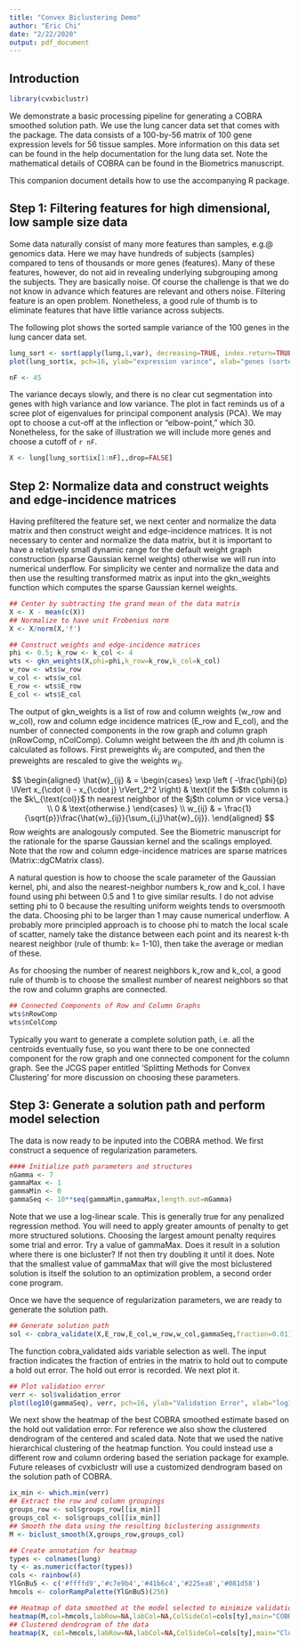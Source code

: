 ```yaml
---
title: "Convex Biclustering Demo"
author: "Eric Chi"
date: "2/22/2020"
output: pdf_document
---
```


## Introduction

```r
library(cvxbiclustr)
```

We demonstrate a basic processing pipeline for generating a COBRA smoothed solution path. We use the lung cancer data set that comes with the package. The data consists of a 100-by-56 matrix of 100 gene expression levels for 56 tissue samples. More information on this data set can be found in the help documentation for the lung data set. Note the mathematical details of COBRA can be found in the Biometrics manuscript.

This companion document details how to use the accompanying R package.

## Step 1: Filtering features for high dimensional, low sample size data

Some data naturally consist of many more features than samples, e.g.\@ genomics data. Here we may have hundreds of subjects (samples) compared to tens of thousands or more genes (features). Many of these features, however, do not aid in revealing underlying subgrouping among the subjects. They are basically noise. Of course the challenge is that we do not know in advance which features are relevant and others noise. Filtering feature is an open problem. Nonetheless, a good rule of thumb is to eliminate features that have little variance across subjects.

The following plot shows the sorted sample variance of the 100 genes in the lung cancer data set.

```r
lung_sort <- sort(apply(lung,1,var), decreasing=TRUE, index.return=TRUE)
plot(lung_sort$x, pch=16, ylab="expression varince", xlab="genes (sorted)", cex=0.5)
```

```r
nF <- 45
```
The variance decays slowly, and there is no clear cut segmentation into genes with high variance and low variance. The plot in fact reminds us of a scree plot of eigenvalues for principal component analysis (PCA). We may opt to choose a cut-off at the inflection or "elbow-point," which 30.  Nonetheless, for the sake of illustration we will include more genes and choose a cutoff of `r nF`.

```r
X <- lung[lung_sort$ix[1:nF],,drop=FALSE]
```

## Step 2: Normalize data and construct weights and edge-incidence matrices

Having prefiltered the feature set, we next center and normalize the data matrix and then construct weight and edge-incidence matrices. It is not necessary to center and normalize the data matrix, but it is important to have a relatively small dynamic range for the default weight graph construction (sparse Gaussian kernel weights) otherwise we will run into numerical underflow. For simplicity we center and normalize the data and then use the resulting transformed matrix as input into the gkn$\_$weights function which computes the sparse Gaussian kernel weights.

```r
## Center by subtracting the grand mean of the data matrix
X <- X - mean(c(X))
## Normalize to have unit Frobenius norm
X <- X/norm(X,'f')

## Construct weights and edge-incidence matrices
phi <- 0.5; k_row <- k_col <- 4
wts <- gkn_weights(X,phi=phi,k_row=k_row,k_col=k_col)
w_row <- wts$w_row
w_col <- wts$w_col
E_row <- wts$E_row
E_col <- wts$E_col
```

The output of gkn$\_$weights is a list of row and column weights (w$\_$row and w$\_$col), row and column edge incidence matrices (E$\_$row and E$\_$col), and the number of connected components in the row graph and column graph (nRowComp, nColComp). Column weight between the $i$th and $j$th column is calculated as follows. First preweights $\hat{w}_{ij}$ are computed, and then the preweights are rescaled to give the weights $w_{ij}$.

$$
\begin{aligned}
\hat{w}_{ij} & = \begin{cases}
\exp \left ( -\frac{\phi}{p} \lVert x_{\cdot i} - x_{\cdot j} \rVert_2^2 \right) & \text{if the $i$th column is the $k\_{\text{col}}$ th nearest neighbor of the $j$th column or vice versa.} \\
0 & \text{otherwise.}
\end{cases} \\
w_{ij} & = \frac{1}{\sqrt{p}}\frac{\hat{w}_{ij}}{\sum_{i,j}\hat{w}_{ij}}.
\end{aligned}
$$
Row weights are analogously computed. See the Biometric manuscript for the rationale for the sparse Gaussian kernel and the scalings employed. Note that the row and column edge-incidence matrices are sparse matrices (Matrix::dgCMatrix class).

A natural question is how to choose the scale parameter of the Gaussian kernel, phi, and also the nearest-neighbor numbers k$\_$row and k$\_$col. I have found using phi between 0.5 and 1 to give similar results. I do not advise setting phi to 0 because the resulting uniform weights tends to oversmooth the data. Choosing phi to be larger than 1 may cause numerical underflow. A probably more principled approach is to choose phi to match the local scale of scatter, namely take the distance between each point and its nearest k-th nearest neighbor (rule of thumb: k= 1-10), then take the average or median of these.

As for choosing the number of nearest neighbors k$\_$row and k$\_$col, a good rule of thumb is to choose the smallest number of nearest neighbors so that the row and column graphs are connected.

```r
## Connected Components of Row and Column Graphs
wts$nRowComp
wts$nColComp
```

Typically you want to generate a complete solution path, i.e. all the centroids eventually fuse, so you want there to be one connected component for the row graph and one connected component for the column graph. See the JCGS paper entitled 'Splitting Methods for Convex Clustering' for more discussion on choosing these parameters.

## Step 3: Generate a solution path and perform model selection

The data is now ready to be inputed into the COBRA method. We first construct a sequence of regularization parameters. 

```r
#### Initialize path parameters and structures
nGamma <- 7
gammaMax <- 1
gammaMin <- 0
gammaSeq <- 10**seq(gammaMin,gammaMax,length.out=nGamma)
```

Note that we use a log-linear scale. This is generally true for any penalized regression method. You will need to apply greater amounts of penalty to get more structured solutions. Choosing the largest amount penalty requires some trial and error. Try a value of gammaMax. Does it result in a solution where there is one bicluster? If not then try doubling it until it does. Note that the smallest value of gammaMax that will give the most biclustered solution is itself the solution to an optimization problem, a second order cone program.

Once we have the sequence of regularization parameters, we are ready to generate the solution path.

```r
## Generate solution path
sol <- cobra_validate(X,E_row,E_col,w_row,w_col,gammaSeq,fraction=0.01)
```

The function cobra_validated aids variable selection as well. The input fraction indicates the fraction of entries in the matrix to hold out to compute a hold out error. The hold out error is recorded. We next plot it.

```r
## Plot validation error
verr <- sol$validation_error
plot(log10(gammaSeq), verr, pch=16, ylab="Validation Error", xlab="log10(gamma)")
```

We next show the heatmap of the best COBRA smoothed estimate based on the hold out validation error. For reference we also show the clustered dendrogram of the centered and scaled data. Note that we used the native hierarchical clustering of the heatmap function. You could instead use a different row and column ordering based the seriation package for example. Future releases of cvxbiclustr will use a customized dendrogram based on the solution path of COBRA.

```r
ix_min <- which.min(verr)
## Extract the row and column groupings
groups_row <- sol$groups_row[[ix_min]]
groups_col <- sol$groups_col[[ix_min]]
## Smooth the data using the resulting biclustering assignments
M <- biclust_smooth(X,groups_row,groups_col)

## Create annotation for heatmap
types <- colnames(lung)
ty <- as.numeric(factor(types))
cols <- rainbow(4)
YlGnBu5 <- c('#ffffd9','#c7e9b4','#41b6c4','#225ea8','#081d58')
hmcols <- colorRampPalette(YlGnBu5)(256)

## Heatmap of data smoothed at the model selected to minimize validation error
heatmap(M,col=hmcols,labRow=NA,labCol=NA,ColSideCol=cols[ty],main="COBRA Smoothed")
## Clustered dendrogram of the data
heatmap(X, col=hmcols,labRow=NA,labCol=NA,ColSideCol=cols[ty],main="Clustered Dendrogram")
```